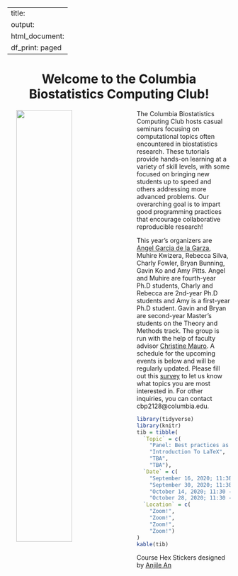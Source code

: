 
---
title:
output:
  html_document:
    df_print: paged
---

<h1 style="text-align:center">Welcome to the Columbia Biostatistics Computing Club!</h1>

<p>

<img src="images/columbia_biostatistics.png" style="width:50%" align="left" hspace="20"> The Columbia Biostatistics Computing Club hosts casual seminars focusing on computational topics often encountered in biostatistics research. These tutorials provide hands-on learning at a variety of skill levels, with some focused on bringing new students up to speed and others addressing more advanced problems. Our overarching goal is to impart good programming practices that encourage collaborative reproducible research!

This year's organizers are [Angel Garcia de la Garza](https://www.angelgarciadelagarza.com), Muhire Kwizera, Rebecca Silva, Charly Fowler, Bryan Bunning, Gavin Ko and Amy Pitts. Angel and Muhire are fourth-year Ph.D students, Charly and Rebecca are 2nd-year Ph.D students and Amy is a first-year Ph.D student. Gavin and Bryan are second-year Master's students on the  Theory and Methods track. The group is run with the help of faculty advisor [Christine Mauro](http://christinemauro.com/). A schedule for the upcoming  events is below and will be regularly updated. Please fill out this [survey](https://docs.google.com/forms/d/e/1FAIpQLSdw-LEJW3qn_nybZ2AoVvonoSkK_XeqJhnUNSZzK769rkzgGQ/viewform) to let us know what topics you are most interested in. For other inquiries, you can contact cbp2128@columbia.edu.

</p>

```r
library(tidyverse)
library(knitr)
tib = tibble(
  `Topic` = c(
    "Panel: Best practices as a graduate student", 
    "Introduction To LaTeX", 
    "TBA", 
    "TBA"),
  `Date` = c(
    "September 16, 2020; 11:30 - 12:30pm", 
    "September 30, 2020; 11:30 - 12:30pm", 
    "October 14, 2020; 11:30 - 12:30pm", 
    "October 28, 2020; 11:30 - 12:30pm"),
  `Location` = c(
    "Zoom!",
    "Zoom!",
    "Zoom!",
    "Zoom!")
)
kable(tib)
```

Course Hex Stickers designed by <a href="https://www.behance.net/anjilean">Anjile An</a>